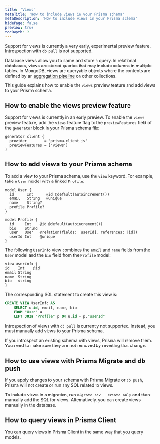 ```yaml
---
title: 'Views'
metaTitle: 'How to include views in your Prisma schema'
metaDescription: 'How to include views in your Prisma schema'
hidePage: false
preview: true
tocDepth: 2
---
```


<TopBlock>

<Admonition type="warning">

Support for views is currently a very early, experimental preview feature. Introspection with `db pull` is not supported.

</Admonition>

<!-- TODO: add more to admonition -->

Database views allow you to name and store a query. In relational databases, views are stored queries that may include columns in multiple tables. In MongoDB, views are queryable objects where the contents are defined by an [aggregation pipeline](https://www.mongodb.com/docs/manual/core/aggregation-pipeline) on other collections.

This guide explains how to enable the `views` preview feature and add views to your Prisma schema.

</TopBlock>

## How to enable the <inlineCode>views</inlineCode> preview feature

Support for views is currently in an early preview. To enable the `views` preview feature, add the `views` feature flag to the `previewFeatures` field of the `generator` block in your Prisma schema file:

```prisma file=schema.prisma highlight=3;add
generator client {
  provider        = "prisma-client-js"
  previewFeatures = ["views"]
}
```

## How to add views to your Prisma schema

To add a view to your Prisma schema, use the `view` keyword. For example, take a `User` model with a linked `Profile`:

```prisma file=schema.prisma
model User {
  id      Int      @id @default(autoincrement())
  email   String   @unique
  name    String?
  profile Profile?
}

model Profile {
  id     Int    @id @default(autoincrement())
  bio    String
  user   User   @relation(fields: [userId], references: [id])
  userId Int    @unique
}
```

The following `UserInfo` view combines the `email` and `name` fields from the `User` model and the `bio` field from the `Profile` model:

```prisma file=schema.prisma
view UserInfo {
id    Int    @id
email String
name  String
bio   String
}
```

The corresponding SQL statement to create this view is:

```sql
CREATE VIEW UserInfo AS
    SELECT u.id, email, name, bio
    FROM "User" u
    LEFT JOIN "Profile" p ON u.id = p."userId"
```

Introspection of views with `db pull` is currently not supported. Instead, you must manually add views to your Prisma schema.

<Admonition type="warning">

If you introspect an existing schema with views, Prisma will remove them. You need to make sure they are not removed by reverting that change.

</Admonition>

## How to use views with Prisma Migrate and <inlineCode>db push</inlineCode>

If you apply changes to your schema with Prisma Migrate or `db push`, Prisma will not create or run any SQL related to views.

To include views in a migration, run `migrate dev --create-only` and then manually add the SQL for views. Alternatively, you can create views manually in the database.

## How to query views in Prisma Client

You can query views in Prisma Client in the same way that you query models.

<!-- TODO: example -->

<!-- TODO: "Right now all views are assumed updateable and Prisma Client will give you all functionality it would give you for normal models" -->
